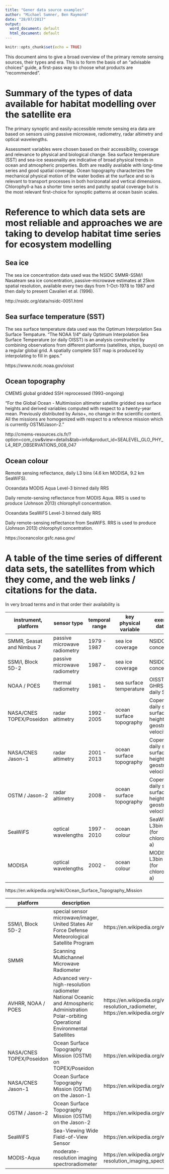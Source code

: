 ```yaml
---
title: "Gener data source examples"
author: "Michael Sumner, Ben Raymond"
date: "28/07/2017"
output:
  word_document: default
  html_document: default
---
```


```r
knitr::opts_chunk$set(echo = TRUE)
```

This document aims to give a broad overview of the primary remote sensing sources, their types and era. This is to form the basis of
an "advisable choices" guide, a first-pass way to choose what products are "recommended". 

# Summary of the types of data available for habitat modelling over the satellite era

The primary synoptic and easily-accessible remote sensing era data are based on sensors using passive microwave, radiometry, radar altimetry and optical wavelengths. 

Assessment variables  were chosen based on their accessibility, coverage and relevance to physical and biological change. Sea surface temperature (SST) and sea-ice seasonality are indicative of broad physical trends in ocean and atmospheric properties. Both are readily available with long-time series and good spatial coverage. Ocean topography characterizes the mechanical physical motion of the water bodies at the surface and so is relevant to transport processes in both horizonatal and vertical dimensions. Chlorophyll-a has a shorter time series and patchy spatial coverage but is the most relevant first-choice for synoptic patterns at ocean basin scales.


#  Reference to which data sets are most reliable and approaches we are taking to develop habitat time series for ecosystem modelling

## Sea ice

The sea ice concentration data used was the NSIDC SMMR-SSM/I Nasateam sea ice concentration, passive-microwave estimates at 25km spatial resolution, available every two days from 1-Oct-1978 to 1987 and then daily to present Cavalieri et al. (1996). 

http://nsidc.org/data/nsidc-0051.html

## Sea surface temperature (SST)

The sea surface temperature data used was the Optimum Interpolation Sea Surface Tempature. "The NOAA 1/4° daily Optimum Interpolation Sea Surface Temperature (or daily OISST) is an analysis constructed by combining observations from different platforms (satellites, ships, buoys) on a regular global grid. A spatially complete SST map is produced by interpolating to fill in gaps."

https://www.ncdc.noaa.gov/oisst

## Ocean topography

CMEMS global gridded SSH reprocessed (1993-ongoing)

"For the Global Ocean - Multimission altimeter satellite gridded sea surface heights and derived variables computed with respect to a twenty-year mean. Previously distributed by Aviso+, no change in the scientific content. All the missions are homogenized with respect to a reference mission which is currently OSTM/Jason-2."

http://cmems-resources.cls.fr/?option=com_csw&view=details&tab=info&product_id=SEALEVEL_GLO_PHY_L4_REP_OBSERVATIONS_008_047


## Ocean colour

Remote sensing reflectance, daily L3 bins (4.6 km MODISA, 9.2 km SeaWiFS). 

Oceandata MODIS Aqua Level-3 binned daily RRS

Daily remote-sensing reflectance from MODIS Aqua. RRS is used to produce (Johnson 2013) chlorophyll concentration. 


Oceandata SeaWiFS Level-3 binned daily RRS

Daily remote-sensing reflectance from SeaWiFS. RRS is used to produce (Johnson 2013) chlorophyll concentration. 

https://oceancolor.gsfc.nasa.gov/




# A table of the time series of different data sets, the satellites from which they come, and the web links / citations for the data.


In very broad terms and in that order their availability is

instrument, platform         | sensor type                  | temporal range  | key physical variable    | exemplar data set 
-----------------------------|------------------------------|-----------------|--------------------------|--------------------
SMMR,  Seasat and Nimbus 7   | passive microwave radiometry | 1979 - 1987     |  sea ice coverage        | NSIDC daily concentration
SSM/I, Block 5D-2            | passive microwave radiometry | 1987 -          | sea ice coverage         | NSIDC daily concentration 
NOAA / POES                  | thermal radiometry           | 1981 -          | sea surface temperature  | OISST and GHRSST daily SST
NASA/CNES TOPEX/Poseidon     | radar altimetry              | 1992 - 2005     | ocean surface topography | Copernicus daily sea surface height, geostrophic velocity
NASA/CNES Jason-1            | radar altimetry              | 2001 - 2013     | ocean surface topography | Copernicus daily sea surface height, geostrophic velocity
OSTM / Jason-2               | radar altimetry              | 2008 -          | ocean surface topography | Copernicus daily sea surface height, geostrophic velocity
SeaWiFS                      | optical wavelengths          | 1997 - 2010     | ocean colour             | SeaWIFS L3bin RRS (for chlorophyll-a)
MODISA                       | optical wavelengths          | 2002 -          | ocean colour             | MODISA L3bin RRS (for chlorophyll-a)


https://en.wikipedia.org/wiki/Ocean_Surface_Topography_Mission


platform | description | link | 
---------|-------------|------  
SSM/I, Block 5D-2 | special sensor microwave/imager, United States Air Force Defense Meteorological Satellite Program | https://en.wikipedia.org/wiki/Special_sensor_microwave/imager
SMMR | Scanning Multichannel Microwave Radiometer
AVHRR, NOAA / POES |  Advanced very-high-resolution radiometer National Oceanic and Atmospheric Administration Polar-orbiting Operational Environmental Satellites | https://en.wikipedia.org/wiki/Advanced_very-high-resolution_radiometer, https://en.wikipedia.org/wiki/Polar_Operational_Environmental_Satellites
NASA/CNES TOPEX/Poseidon  | Ocean Surface Topography Mission (OSTM) on TOPEX/Poseidon | https://en.wikipedia.org/wiki/TOPEX/Poseidon
NASA/CNES Jason-1 | Ocean Surface Topography Mission (OSTM) on the Jason-1 | https://en.wikipedia.org/wiki/Jason-1
OSTM / Jason-2 | Ocean Surface Topography Mission (OSTM) on the Jason-2 | https://en.wikipedia.org/wiki/Ocean_Surface_Topography_Mission
SeaWiFS | Sea-Viewing Wide Field-of-View Sensor |  https://en.wikipedia.org/wiki/SeaWiFS
MODIS-Aqua | moderate-resolution imaging spectroradiometer | https://en.wikipedia.org/wiki/Moderate-resolution_imaging_spectroradiometer  
